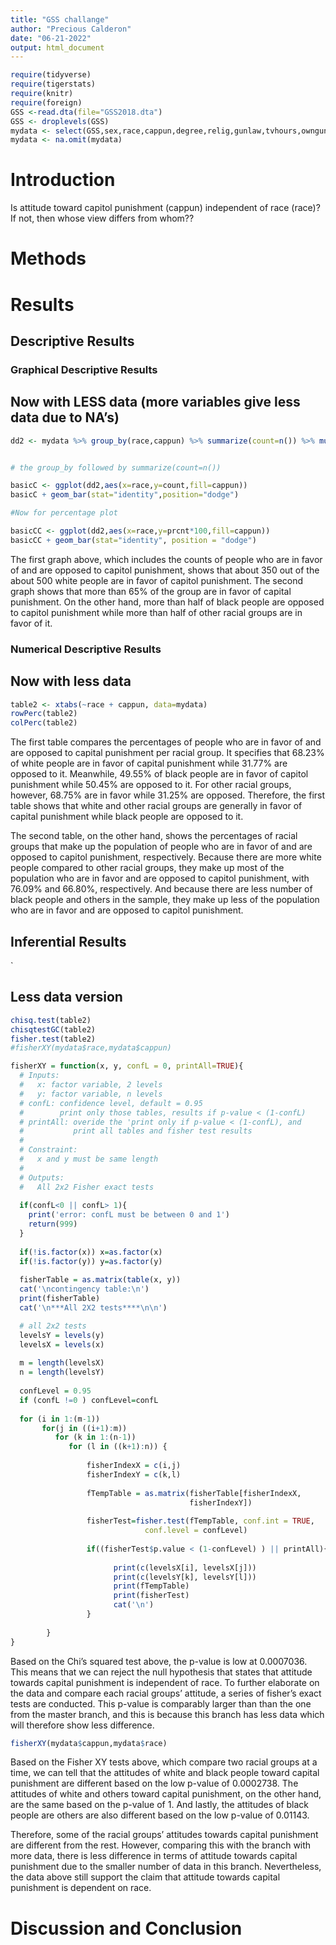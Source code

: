 ```yaml
---
title: "GSS challange"
author: "Precious Calderon"
date: "06-21-2022"
output: html_document
---
```








```r
require(tidyverse)
require(tigerstats)
require(knitr)
require(foreign)
GSS <-read.dta(file="GSS2018.dta")
GSS <- droplevels(GSS)
mydata <- select(GSS,sex,race,cappun,degree,relig,gunlaw,tvhours,owngun,age,wordsum)
mydata <- na.omit(mydata)
```

# Introduction

<!--In this section you explain what you are trying to show.  Where did the data come from?  What is the research or other question you are trying to answer?.  If you skimp in this section expect to be marked down in your grade. Paint a picture of the project a couple of paragraphs is expected!-->

Is attitude toward capitol punishment (cappun) independent of race (race)?
If not, then whose view differs from whom??

# Methods

<!--Decide on your methods:  use "variable analysis" or other appropriate descriptors.  Make sure to choose at least one graphical method and at least one numerical method. Discuss what data manipulations may be needed for example subsetting or other binning procedures and what sort of graphical displays and inferential tools will be used!-->

# Results

<!--Divide this section into two sub-sections:  One for your descriptive  results and one for your inferential results.!-->

## Descriptive Results

### Graphical Descriptive Results

<!--Graphical results here.  Make sure to show your code.  Provide appropriate labels for axes, giving units if possible, and provide a good title for the graph, too.  Use the graphical results to describe the patterns if any that exist in the data as focused toward the research question. Bottom line is to explain the features of the graph that are relevant to conforming or departing to what is expected by your null hypothesis !-->



## Now with LESS data (more variables give less data due to NA's)

```r
dd2 <- mydata %>% group_by(race,cappun) %>% summarize(count=n()) %>% mutate(prcnt=count/sum(count))


# the group_by followed by summarize(count=n())

basicC <- ggplot(dd2,aes(x=race,y=count,fill=cappun))
basicC + geom_bar(stat="identity",position="dodge")

#Now for percentage plot

basicCC <- ggplot(dd2,aes(x=race,y=prcnt*100,fill=cappun)) 
basicCC + geom_bar(stat="identity", position = "dodge")
```
  
The first graph above, which includes the counts of people who are in favor of and are opposed to capitol punishment, shows that about 350 out of the about 500 white people are in favor of capitol punishment. The second graph shows that  more than 65% of the group are in favor of capital punishment. On the other hand, more than half of black people are opposed to capitol punishment while more than half of other racial groups are in favor of it.  

### Numerical Descriptive Results

<!--Numerical results go here. Use the numerical results to describe the patterns if any that exist in the data as focused toward the research question!-->




## Now with less data

```r
table2 <- xtabs(~race + cappun, data=mydata)
rowPerc(table2)
colPerc(table2)
```
  
The first table compares the percentages of people who are in favor of and are opposed to capital punishment per racial group. It specifies that 68.23% of white people are in favor of capital punishment while 31.77% are opposed to it. Meanwhile, 49.55% of black people are in favor of capitol punishment while 50.45% are opposed to it. For other racial groups, however, 68.75% are in favor while 31.25% are opposed. Therefore, the first table shows that white and other racial groups are generally in favor of capital punishment while black people are opposed to it.
  
The second table, on the other hand, shows the percentages of racial groups that make up the population of people who are in favor of and are opposed to capitol punishment, respectively. Because there are more white people compared to other racial groups, they make up most of the population who are in favor and are opposed to capitol punishment, with 76.09% and 66.80%, respectively. And because there are less number of black people and others in the sample, they make up less of the population who are in favor and are opposed to capitol punishment.    
  
  

## Inferential Results

<!--State hypothesis clearly.  Make sure your discussion of the inferential test covers all the aspects that the test output produces, such as test statistic, p-value etc.  Make a decision about the null hypothesis, explain the assumptions on which the selected test/procedure was based, and why the chosen procedure satisfys the assumptions and is appropriate to answer the research question!-->

`


## Less data version

```r
chisq.test(table2)
chisqtestGC(table2)
fisher.test(table2)
#fisherXY(mydata$race,mydata$cappun)
```
```r
fisherXY = function(x, y, confL = 0, printAll=TRUE){
  # Inputs: 
  #   x: factor variable, 2 levels
  #   y: factor variable, n levels
  # confL: confidence level, default = 0.95
  #        print only those tables, results if p-value < (1-confL)
  # printAll: overide the 'print only if p-value < (1-confL), and
  #           print all tables and fisher test results
  #
  # Constraint:
  #   x and y must be same length
  #
  # Outputs:
  #   All 2x2 Fisher exact tests
  
  if(confL<0 || confL> 1){
    print('error: confL must be between 0 and 1')
    return(999)
  }
  
  if(!is.factor(x)) x=as.factor(x)
  if(!is.factor(y)) y=as.factor(y)
  
  fisherTable = as.matrix(table(x, y))
  cat('\ncontingency table:\n')
  print(fisherTable)
  cat('\n***All 2X2 tests****\n\n')

  # all 2x2 tests
  levelsY = levels(y)
  levelsX = levels(x)
  
  m = length(levelsX)
  n = length(levelsY)
  
  confLevel = 0.95
  if (confL !=0 ) confLevel=confL
  
  for (i in 1:(m-1))
       for(j in ((i+1):m))
          for (k in 1:(n-1))
             for (l in ((k+1):n)) {
                
                 fisherIndexX = c(i,j)
                 fisherIndexY = c(k,l)
                 
                 fTempTable = as.matrix(fisherTable[fisherIndexX,
                                        fisherIndexY])
                 
                 fisherTest=fisher.test(fTempTable, conf.int = TRUE, 
                              conf.level = confLevel)
                 
                 if((fisherTest$p.value < (1-confLevel) ) || printAll){
                   
                       print(c(levelsX[i], levelsX[j]))
                       print(c(levelsY[k], levelsY[l]))
                       print(fTempTable)
                       print(fisherTest)
                       cat('\n')
                 }
                 
        }
}

```
  
  
Based on the Chi’s squared test above, the p-value is low at 0.0007036. This means that we can reject the null hypothesis that states that attitude towards capital punishment is independent of race. To further elaborate on the data and compare each racial groups’ attitude, a series of fisher’s exact tests are conducted. This p-value is comparably larger than than the one from the master branch, and this is because this branch has less data which will therefore show less difference. 
  
  
  

```r
fisherXY(mydata$cappun,mydata$race)
```
   
 
Based on the Fisher XY tests above, which compare two racial groups at a time, we can tell that the attitudes of white and black people toward capital punishment are different based on the low p-value of 0.0002738. The attitudes of white and others toward capital punishment, on the other hand, are the same based on the p-value of 1. And lastly, the attitudes of black people are others are also different based on the low p-value of 0.01143.
  
  
Therefore, some of the racial groups' attitudes towards capital punishment are different from the rest. However, comparing this with the branch with more data, there is less difference in terms of attitude towards capital punishment due to the smaller number of data in this branch. Nevertheless, the data above still support the claim that attitude towards capital punishment is dependent on race. 
    
     
    
# Discussion and Conclusion

<!--Discussion and conclusion here.  If you found a relationship be sure to consider whether the relationship occurs because one of the variavbles causes the other, or whether they perhasps are related for some other reason.  Watch the chapter 6 videos from the GeorgeTown videos collection.!-->
